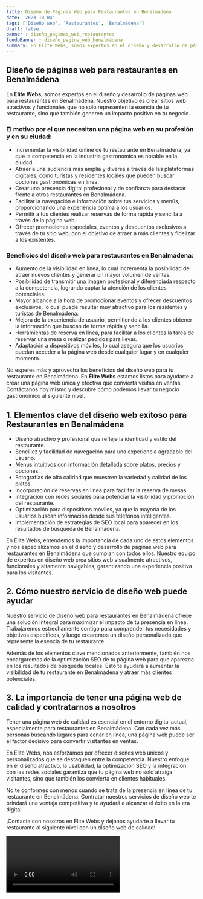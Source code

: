 ```yaml
---
title: Diseño de Páginas Web para Restaurantes en Benalmádena
date: '2023-10-04'
tags: ['Diseño web', 'Restaurantes', 'Benalmádena']
draft: false
banner : diseño_paginas_web_restaurantes
fondoBanner : diseño_pagina_web_benalmádena
summary: En Élite Webs, somos expertos en el diseño y desarrollo de páginas web para restaurantes en Benalmádena. Nuestro objetivo es crear sitios web atractivos y funcionales que no solo representen la esencia de tu restaurante, sino que también generen un impacto positivo en tu negocio.
---
```


## Diseño de páginas web para restaurantes en Benalmádena

En **Élite Webs**, somos expertos en el diseño y desarrollo de páginas web para restaurantes en Benalmádena. Nuestro objetivo es crear sitios web atractivos y funcionales que no solo representen la esencia de tu restaurante, sino que también generen un impacto positivo en tu negocio.

### El motivo por el que necesitan una página web en su profesión y en su ciudad:

- Incrementar la visibilidad online de tu restaurante en Benalmádena, ya que la competencia en la industria gastronómica es notable en la ciudad.
- Atraer a una audiencia más amplia y diversa a través de las plataformas digitales, como turistas y residentes locales que pueden buscar opciones gastronómicas en línea.
- Crear una presencia digital profesional y de confianza para destacar frente a otros restaurantes en Benalmádena.
- Facilitar la navegación e información sobre tus servicios y menús, proporcionando una experiencia óptima a los usuarios.
- Permitir a tus clientes realizar reservas de forma rápida y sencilla a través de la página web.
- Ofrecer promociones especiales, eventos y descuentos exclusivos a través de tu sitio web, con el objetivo de atraer a más clientes y fidelizar a los existentes.

### Beneficios del diseño web para restaurantes en Benalmádena:

- Aumento de la visibilidad en línea, lo cual incrementa la posibilidad de atraer nuevos clientes y generar un mayor volumen de ventas.
- Posibilidad de transmitir una imagen profesional y diferenciada respecto a la competencia, logrando captar la atención de los clientes potenciales.
- Mayor alcance a la hora de promocionar eventos y ofrecer descuentos exclusivos, lo cual puede resultar muy atractivo para los residentes y turistas de Benalmádena.
- Mejora de la experiencia de usuario, permitiendo a los clientes obtener la información que buscan de forma rápida y sencilla.
- Herramientas de reserva en línea, para facilitar a los clientes la tarea de reservar una mesa o realizar pedidos para llevar.
- Adaptación a dispositivos móviles, lo cual asegura que los usuarios puedan acceder a la página web desde cualquier lugar y en cualquier momento.

No esperes más y aprovecha los beneficios del diseño web para tu restaurante en Benalmádena. En **Élite Webs** estamos listos para ayudarte a crear una página web única y efectiva que convierta visitas en ventas. Contáctanos hoy mismo y descubre cómo podemos llevar tu negocio gastronómico al siguiente nivel.

<GifSeo />

<Cta />

## 1. Elementos clave del diseño web exitoso para Restaurantes en Benalmádena

- Diseño atractivo y profesional que refleje la identidad y estilo del restaurante.
- Sencillez y facilidad de navegación para una experiencia agradable del usuario.
- Menús intuitivos con información detallada sobre platos, precios y opciones.
- Fotografías de alta calidad que muestren la variedad y calidad de los platos.
- Incorporación de reservas en línea para facilitar la reserva de mesas.
- Integración con redes sociales para potenciar la visibilidad y promoción del restaurante.
- Optimización para dispositivos móviles, ya que la mayoría de los usuarios buscan información desde sus teléfonos inteligentes.
- Implementación de estrategias de SEO local para aparecer en los resultados de búsqueda de Benalmádena.

En Élite Webs, entendemos la importancia de cada uno de estos elementos y nos especializamos en el diseño y desarrollo de páginas web para restaurantes en Benalmádena que cumplan con todos ellos. Nuestro equipo de expertos en diseño web crea sitios web visualmente atractivos, funcionales y altamente navigables, garantizando una experiencia positiva para los visitantes.

## 2. Cómo nuestro servicio de diseño web puede ayudar

Nuestro servicio de diseño web para restaurantes en Benalmádena ofrece una solución integral para maximizar el impacto de tu presencia en línea. Trabajaremos estrechamente contigo para comprender tus necesidades y objetivos específicos, y luego crearemos un diseño personalizado que represente la esencia de tu restaurante.

Además de los elementos clave mencionados anteriormente, también nos encargaremos de la optimización SEO de tu página web para que aparezca en los resultados de búsqueda locales. Esto te ayudará a aumentar la visibilidad de tu restaurante en Benalmádena y atraer más clientes potenciales.

## 3. La importancia de tener una página web de calidad y contratarnos a nosotros

Tener una página web de calidad es esencial en el entorno digital actual, especialmente para restaurantes en Benalmádena. Con cada vez más personas buscando lugares para cenar en línea, una página web puede ser el factor decisivo para convertir visitantes en ventas.

En Élite Webs, nos esforzamos por ofrecer diseños web únicos y personalizados que se destaquen entre la competencia. Nuestro enfoque en el diseño atractivo, la usabilidad, la optimización SEO y la integración con las redes sociales garantiza que tu página web no solo atraiga visitantes, sino que también los convierta en clientes habituales.

No te conformes con menos cuando se trata de la presencia en línea de tu restaurante en Benalmádena. Contratar nuestros servicios de diseño web te brindará una ventaja competitiva y te ayudará a alcanzar el éxito en la era digital.

¡Contacta con nosotros en Élite Webs y déjanos ayudarte a llevar tu restaurante al siguiente nivel con un diseño web de calidad!

<Video />

<CtaBot job='Restaurantes' city='Benalmádena'/>

<Gmaps query='Benalmádena+españa+maps' />